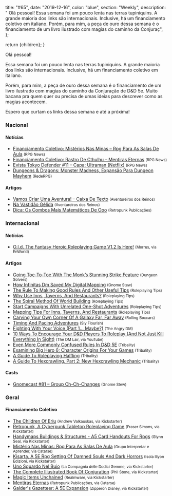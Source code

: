 
  title: "#65",
  date: "2019-12-16",
  color: "blue",
  section: "Weekly",
  description:
    "    Olá pessoal!    Essa semana foi um pouco lenta nas terras tupiniquins. A grande maioria dos links são internacionais. Inclusive, há um financiamento coletivo em italiano.    Porém, para mim, a peça de ouro dessa semana é o financiamento de um livro ilustrado com magias do caminho da Conjuraç",
};

  return <InternalLayout meta={meta}>{children}</InternalLayout>;
}

Olá pessoal!

Essa semana foi um pouco lenta nas terras tupiniquins. A grande maioria dos links são internacionais. Inclusive, há um financiamento coletivo em italiano.

Porém, para mim, a peça de ouro dessa semana é o financiamento de um livro ilustrado com magias do caminho da Conjuração de D&amp;D 5e. Muito bacana pra quem quer ou precisa de umas ideias para descrever como as magias acontecem.

Espero que curtam os links dessa semana e até a próxima!

### Nacional

#### Notícias

- [Financiamento Coletivo: Mistérios Nas Minas – Rpg Para As Salas De Aula] <small>(RPG News)</small>
- [Financiamento Coletivo: Rastro De Cthulhu – Mentiras Eternas] <small>(RPG News)</small>
- [Evista Tokyo Defender #11 – Capa: Ultraman (Netflix)] <small>(RPG News)</small>
- [Dungeons &amp; Dragons: Monster Madness, Expansão Para Dungeon Mayhem] <small>(RedeRPG)</small>

#### Artigos

- [Vamos Criar Uma Aventura! – Caixa De Texto] <small>(Aventureiros dos Reinos)</small>
- [Na Vastidão Gélida] <small>(Aventureiros dos Reinos)</small>
- [Dica: Os Combos Mais Matemáticos De Ooo] <small>(Retropunk Publicações)</small>

### Internacional

#### Notícias

- [O.l.d. The Fantasy Heroic Roleplaying Game V1.2 Is Here!] <small>(Morrus, via EnWorld)</small>

#### Artigos

- [Going Toe-To-Toe With The Monk’s Stunning Strike Feature] <small>(Dungeon Solvers)</small>
- [How Infinitas Dm Saved My Digital Mapping] <small>(Gnome Stew)</small>
- [The Rule To Making Good Rules And Other Useful Tips] <small>(Roleplaying Tips)</small>
- [Why Use Inns, Taverns, And Restaurants?] <small>(Roleplaying Tips)</small>
- [The Spiral Method Of World Building] <small>(Roleplaying Tips)</small>
- [Start Campaigns With Unrelated One-Shot Adventures] <small>(Roleplaying Tips)</small>
- [Mapping Tips For Inns, Taverns, And Restaurants] <small>(Roleplaying Tips)</small>
- [Carving Your Own Corner Of A Galaxy Far, Far Away] <small>(Rolling Boxcars)</small>
- [Timing And Pacing Adventures] <small>(Sly Flourish)</small>
- [Fighting With Your Voice (Part 1… Maybe?)] <small>(The Angry DM)</small>
- [10 Ways To Encourage Your D&amp;D Players To Roleplay (And Not Just Kill Everything In Sight)] <small>(The DM Lair, via YouTube)</small>
- [Even More Commonly Confused Rules In D&amp;D 5E] <small>(Tribality)</small>
- [Examining Big Hero 6: Character Origins For Your Games] <small>(Tribality)</small>
- [A Guide To Roleplaying Halfling] <small>(Tribality)</small>
- [A Guide To Hexcrawling, Part 2: New Hexcrawling Mechanic] <small>(Tribality)</small>

#### Casts

- [Gnomecast #81 – Group Ch-Ch-Changes] <small>(Gnome Stew)</small>

### Geral

#### Financiamento Coletivo

- [The Children Of Eriu] <small>(Andrew Valkauskas, via Kickstarter)</small>
- [Retropunk, A Cyberpunk Tabletop Roleplaying Game] <small>(Fraser Simons, via Kickstarter)</small>
- [Handymaps Buildings &amp; Structures - A5 Card Handouts For Rpgs] <small>(Glynn Seal, via Kickstarter)</small>
- [Mistério Nas Minas: Rpg Para As Salas De Aula] <small>(Grupo Interpretar e Aprender, via Catarse)</small>
- [Kisarta, A 5E Rpg Setting Of Damned Souls And Dark Horrors] <small>(Isola Illyon Edizioni, via Kickstarter)</small>
- [Uno Sguardo Nel Buio] <small>(La Compagnia delle Dodici Gemme, via Kickstarter)</small>
- [The Complete Illustrated Book Of Conjuration] <small>(Phil Stone, via Kickstarter)</small>
- [Magic Items Unchained] <small>(Realmware, via Kickstarter)</small>
- [Mentiras Eternas] <small>(Retropunk Publicações, via Catarse)</small>
- [Galder&#039;s Gazetteer: A 5E Expansion] <small>(Zipperon Disney, via Kickstarter)</small>

[carving your own corner of a galaxy far, far away]: https://rollingboxcars.com/2019/12/09/carving-your-own-corner-of-a-galaxy-far-far-away/
[the rule to making good rules and other useful tips]: https://www.roleplayingtips.com/rptn/the-rule-to-making-good-rules-and-other-useful-tips/
[why use inns, taverns, and restaurants?]: https://www.roleplayingtips.com/rptn/why-use-inns-taverns-and-restaurants/
[timing and pacing adventures]: https://slyflourish.com/timing_and_pacing_adventures.html
[examining big hero 6: character origins for your games]: https://www.tribality.com/2019/12/09/examining-big-hero-6-character-origins-for-your-games/
[the spiral method of world building]: https://www.roleplayingtips.com/rptn/the-spiral-method-of-world-building/
[10 ways to encourage your d&amp;d players to roleplay (and not just kill everything in sight)]: https://www.youtube.com/watch?v=gTSmDTjlcK8
[financiamento coletivo: rastro de cthulhu – mentiras eternas]: https://newsrpg.wordpress.com/2019/12/10/financiamento-coletivo-rastro-de-cthulhu-mentiras-eternas/
[mentiras eternas]: https://www.catarse.me/mentiras_eternas
[vamos criar uma aventura! – caixa de texto]: http://aventureirosdosreinos.com/vamos-criar-uma-aventura-caixa-de-texto/
[a guide to roleplaying halfling]: https://www.tribality.com/2019/12/10/a-guide-to-roleplaying-halfling/
[a guide to hexcrawling, part 2: new hexcrawling mechanic]: https://www.tribality.com/2019/12/10/a-guide-to-hexcrawling-part-2-new-hexcrawling-mechanic/
[handymaps buildings &amp; structures - a5 card handouts for rpgs]: https://www.kickstarter.com/projects/monkeyblooddesign/handymaps-buildings-and-structures-a5-card-handouts-for-rpgs
[retropunk, a cyberpunk tabletop roleplaying game]: https://www.kickstarter.com/projects/163542734/retropunk
[magic items unchained]: https://www.kickstarter.com/projects/realmware/magic-items-unchained
[kisarta, a 5e rpg setting of damned souls and dark horrors]: https://www.kickstarter.com/projects/isolaillyonedizioni/kisarta-a-5e-rpg-setting-of-damned-souls-and-dark-horrors
[galder&#039;s gazetteer: a 5e expansion]: https://www.kickstarter.com/projects/zipperondisney/galders-gazetteer-a-5e-expansion
[start campaigns with unrelated one-shot adventures]: https://www.roleplayingtips.com/rptn/start-campaigns-with-unrelated-one-shot-adventures/
[fighting with your voice (part 1… maybe?)]: https://theangrygm.com/fighting-with-your-voice-1/
[how infinitas dm saved my digital mapping]: https://gnomestew.com/how-infinitas-dm-saved-my-digital-mapping/
[na vastidão gélida]: http://aventureirosdosreinos.com/na-vastidao-gelida/
[mapping tips for inns, taverns, and restaurants]: https://www.roleplayingtips.com/rptn/mapping-tips-for-inns-taverns-and-restaurants/
[evista tokyo defender #11 – capa: ultraman (netflix)]: https://newsrpg.wordpress.com/2019/12/12/revista-tokyo-defender-11/
[gnomecast #81 – group ch-ch-changes]: https://gnomestew.com/gnomecast-81-group-ch-ch-changes/
[dica: os combos mais matemáticos de ooo]: https://retropunk.com.br/editora/dica-os-combos-mais-matematicos-de-ooo/
[going toe-to-toe with the monk’s stunning strike feature]: https://www.dungeonsolvers.com/2019/12/13/5e-monk-stunning-strike-feature/
[even more commonly confused rules in d&amp;d 5e]: https://www.tribality.com/2019/12/13/even-more-commonly-confused-rules-in-dd-5e/
[financiamento coletivo: mistérios nas minas – rpg para as salas de aula]: https://newsrpg.wordpress.com/2019/12/14/financiamento-coletivo-misterios-nas-minas-rpg-para-as-salas-de-aula/
[mistério nas minas: rpg para as salas de aula]: https://www.catarse.me/misterio_nas_minas
[o.l.d. the fantasy heroic roleplaying game v1.2 is here!]: https://www.enworld.org/threads/o-l-d-the-fantasy-heroic-roleplaying-game-v1-2-is-here.669133/
[dungeons &amp; dragons: monster madness, expansão para dungeon mayhem]: https://www.rederpg.com.br/2019/12/15/dungeons-dragons-monster-madness-expansao-para-dungeon-mayhem/
[uno sguardo nel buio]: https://www.kickstarter.com/projects/12gemme/uno-sguardo-nel-buio
[the complete illustrated book of conjuration]: https://www.kickstarter.com/projects/philtonellc/the-complete-illustrated-book-of-conjuration
[the children of eriu]: https://www.kickstarter.com/projects/avalkauskas/the-children-of-eriu

